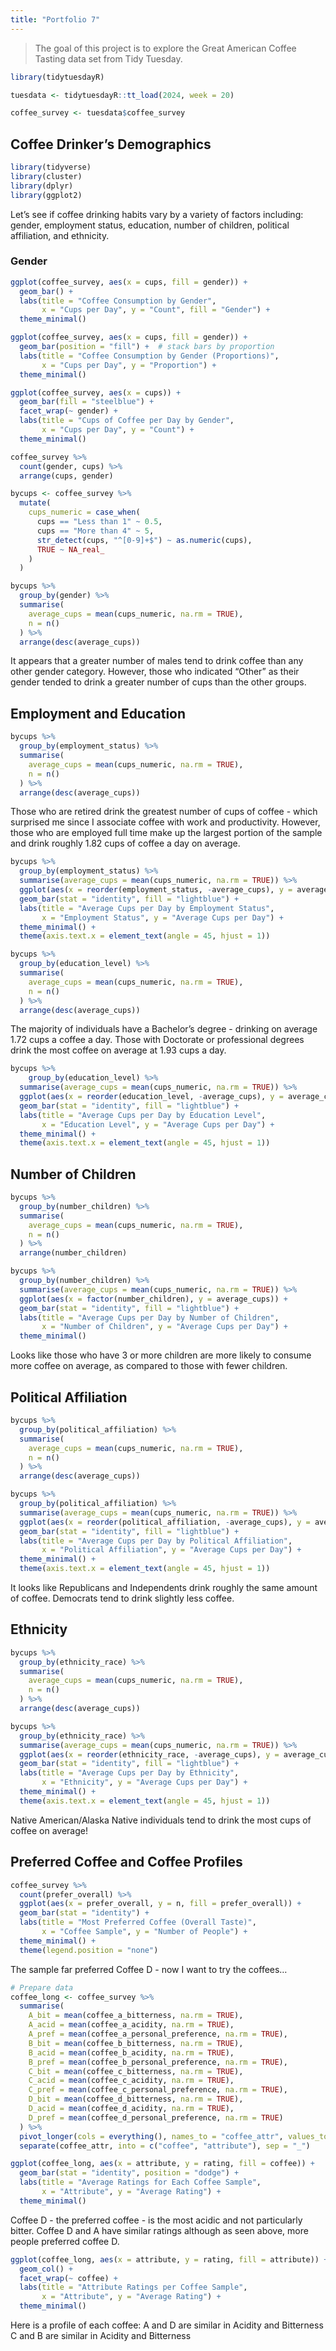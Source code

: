 ```yaml
---
title: "Portfolio 7"
---
```


> The goal of this project is to explore the Great American Coffee Tasting data set from Tidy Tuesday.

```r
library(tidytuesdayR)
```

```r
tuesdata <- tidytuesdayR::tt_load(2024, week = 20)

coffee_survey <- tuesdata$coffee_survey
```
## Coffee Drinker's Demographics

```r
library(tidyverse)
library(cluster)
library(dplyr)
library(ggplot2)
```

Let's see if coffee drinking habits vary by a variety of factors including: gender, employment status, education, number of children, political affiliation, and ethnicity. 

### Gender

```r
ggplot(coffee_survey, aes(x = cups, fill = gender)) +
  geom_bar() +
  labs(title = "Coffee Consumption by Gender",
       x = "Cups per Day", y = "Count", fill = "Gender") +
  theme_minimal()

```

```r
ggplot(coffee_survey, aes(x = cups, fill = gender)) +
  geom_bar(position = "fill") +  # stack bars by proportion
  labs(title = "Coffee Consumption by Gender (Proportions)",
       x = "Cups per Day", y = "Proportion") +
  theme_minimal()


```
```r
ggplot(coffee_survey, aes(x = cups)) +
  geom_bar(fill = "steelblue") +
  facet_wrap(~ gender) +
  labs(title = "Cups of Coffee per Day by Gender",
       x = "Cups per Day", y = "Count") +
  theme_minimal()

```

```r
coffee_survey %>% 
  count(gender, cups) %>% 
  arrange(cups, gender)
```


```r
bycups <- coffee_survey %>%
  mutate(
    cups_numeric = case_when(
      cups == "Less than 1" ~ 0.5,
      cups == "More than 4" ~ 5,
      str_detect(cups, "^[0-9]+$") ~ as.numeric(cups),
      TRUE ~ NA_real_
    )
  )
```

```r
bycups %>%
  group_by(gender) %>%
  summarise(
    average_cups = mean(cups_numeric, na.rm = TRUE),
    n = n()
  ) %>%
  arrange(desc(average_cups))

```

It appears that a greater number of males tend to drink coffee than any other gender category. However, those who indicated "Other" as their gender tended to drink a greater number of cups than the other groups. 

## Employment and Education 

```r
bycups %>%
  group_by(employment_status) %>%
  summarise(
    average_cups = mean(cups_numeric, na.rm = TRUE),
    n = n()
  ) %>%
  arrange(desc(average_cups))

```

Those who are retired drink the greatest number of cups of coffee - which surprised me since I associate coffee with work and productivity. However, those who are employed full time make up the largest portion of the sample and drink roughly 1.82 cups of coffee a day on average. 

```r
bycups %>%  
  group_by(employment_status) %>%
  summarise(average_cups = mean(cups_numeric, na.rm = TRUE)) %>%
  ggplot(aes(x = reorder(employment_status, -average_cups), y = average_cups)) +
  geom_bar(stat = "identity", fill = "lightblue") +
  labs(title = "Average Cups per Day by Employment Status",
       x = "Employment Status", y = "Average Cups per Day") +
  theme_minimal() +
  theme(axis.text.x = element_text(angle = 45, hjust = 1))
```

```r
bycups %>% 
  group_by(education_level) %>%
  summarise(
    average_cups = mean(cups_numeric, na.rm = TRUE),
    n = n()
  ) %>%
  arrange(desc(average_cups))

```
The majority of individuals have a Bachelor's degree - drinking on average 1.72 cups a coffee a day. Those with Doctorate or professional degrees drink the most coffee on average at 1.93 cups a day. 

```r
bycups %>%  
    group_by(education_level) %>%
  summarise(average_cups = mean(cups_numeric, na.rm = TRUE)) %>%
  ggplot(aes(x = reorder(education_level, -average_cups), y = average_cups)) +
  geom_bar(stat = "identity", fill = "lightblue") +
  labs(title = "Average Cups per Day by Education Level",
       x = "Education Level", y = "Average Cups per Day") +
  theme_minimal() +
  theme(axis.text.x = element_text(angle = 45, hjust = 1))
```

## Number of Children 

```r
bycups %>%
  group_by(number_children) %>%
  summarise(
    average_cups = mean(cups_numeric, na.rm = TRUE),
    n = n()
  ) %>%
  arrange(number_children)

```
```r
bycups %>%
  group_by(number_children) %>%
  summarise(average_cups = mean(cups_numeric, na.rm = TRUE)) %>%
  ggplot(aes(x = factor(number_children), y = average_cups)) +
  geom_bar(stat = "identity", fill = "lightblue") +
  labs(title = "Average Cups per Day by Number of Children",
       x = "Number of Children", y = "Average Cups per Day") +
  theme_minimal()

```

Looks like those who have 3 or more children are more likely to consume more coffee on average, as compared to those with fewer children. 


## Political Affiliation 

```r
bycups %>%
  group_by(political_affiliation) %>%
  summarise(
    average_cups = mean(cups_numeric, na.rm = TRUE),
    n = n()
  ) %>%
  arrange(desc(average_cups))

```

```r
bycups %>%
  group_by(political_affiliation) %>%
  summarise(average_cups = mean(cups_numeric, na.rm = TRUE)) %>%
  ggplot(aes(x = reorder(political_affiliation, -average_cups), y = average_cups)) +
  geom_bar(stat = "identity", fill = "lightblue") +
  labs(title = "Average Cups per Day by Political Affiliation",
       x = "Political Affiliation", y = "Average Cups per Day") +
  theme_minimal() +
  theme(axis.text.x = element_text(angle = 45, hjust = 1))

```

It looks like Republicans and Independents drink roughly the same amount of coffee. Democrats tend to drink slightly less coffee. 

## Ethnicity 
```r
bycups %>%
  group_by(ethnicity_race) %>%
  summarise(
    average_cups = mean(cups_numeric, na.rm = TRUE),
    n = n()
  ) %>%
  arrange(desc(average_cups))

```
```r
bycups %>%
  group_by(ethnicity_race) %>%
  summarise(average_cups = mean(cups_numeric, na.rm = TRUE)) %>%
  ggplot(aes(x = reorder(ethnicity_race, -average_cups), y = average_cups)) +
  geom_bar(stat = "identity", fill = "lightblue") +
  labs(title = "Average Cups per Day by Ethnicity",
       x = "Ethnicity", y = "Average Cups per Day") +
  theme_minimal() +
  theme(axis.text.x = element_text(angle = 45, hjust = 1))

```
Native American/Alaska Native individuals tend to drink the most cups of coffee on average! 

## Preferred Coffee and Coffee Profiles 

```r
coffee_survey %>%
  count(prefer_overall) %>%
  ggplot(aes(x = prefer_overall, y = n, fill = prefer_overall)) +
  geom_bar(stat = "identity") +
  labs(title = "Most Preferred Coffee (Overall Taste)",
       x = "Coffee Sample", y = "Number of People") +
  theme_minimal() +
  theme(legend.position = "none")

```
The sample far preferred Coffee D - now I want to try the coffees...


```r
# Prepare data
coffee_long <- coffee_survey %>%
  summarise(
    A_bit = mean(coffee_a_bitterness, na.rm = TRUE),
    A_acid = mean(coffee_a_acidity, na.rm = TRUE),
    A_pref = mean(coffee_a_personal_preference, na.rm = TRUE),
    B_bit = mean(coffee_b_bitterness, na.rm = TRUE),
    B_acid = mean(coffee_b_acidity, na.rm = TRUE),
    B_pref = mean(coffee_b_personal_preference, na.rm = TRUE),
    C_bit = mean(coffee_c_bitterness, na.rm = TRUE),
    C_acid = mean(coffee_c_acidity, na.rm = TRUE),
    C_pref = mean(coffee_c_personal_preference, na.rm = TRUE),
    D_bit = mean(coffee_d_bitterness, na.rm = TRUE),
    D_acid = mean(coffee_d_acidity, na.rm = TRUE),
    D_pref = mean(coffee_d_personal_preference, na.rm = TRUE)
  ) %>%
  pivot_longer(cols = everything(), names_to = "coffee_attr", values_to = "rating") %>%
  separate(coffee_attr, into = c("coffee", "attribute"), sep = "_")

```


```r
ggplot(coffee_long, aes(x = attribute, y = rating, fill = coffee)) +
  geom_bar(stat = "identity", position = "dodge") +
  labs(title = "Average Ratings for Each Coffee Sample",
       x = "Attribute", y = "Average Rating") +
  theme_minimal()
```
Coffee D - the preferred coffee - is the most acidic and not particularly bitter. Coffee D and A have similar ratings although as seen above, more people preferred coffee D.



```r
ggplot(coffee_long, aes(x = attribute, y = rating, fill = attribute)) +
  geom_col() +
  facet_wrap(~ coffee) +
  labs(title = "Attribute Ratings per Coffee Sample",
       x = "Attribute", y = "Average Rating") +
  theme_minimal()

```

Here is a profile of each coffee: 
A and D are similar in Acidity and Bitterness 
C and B are similar in Acidity and Bitterness 






